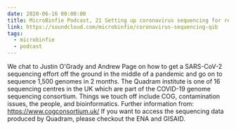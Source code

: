 ```yaml
---
date: 2020-06-16 00:00:00
title: MicroBinfie Podcast, 21 Setting up coronavirus sequencing for real-time public health surveillance
link: https://soundcloud.com/microbinfie/coronavirus-sequencing-qib
tags:
  - microbinfie
  - podcast
---
```

We chat to Justin O'Grady and Andrew Page on how to get a SARS-CoV-2
sequencing effort off the ground in the middle of a pandemic and go on
to sequence 1,500 genomes in 2 months. The Quadram institute is one of
16 sequencing centres in the UK which are part of the COVID-19 genome
sequencing consortium. Things we touch off include COG, contamination
issues, the people, and bioinformatics.  Further information from:
https://www.cogconsortium.uk/ If you want to access the sequencing
data produced by Quadram, please checkout the ENA and GISAID.

